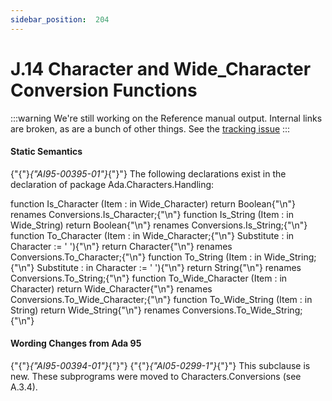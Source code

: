 ---
sidebar_position:  204
---

# J.14 Character and Wide_Character Conversion Functions

:::warning
We're still working on the Reference manual output.  Internal links are broken,
as are a bunch of other things.
See the [tracking issue](https://github.com/ada-lang-io/ada-lang-io/issues/20)
:::



#### Static Semantics

<p>{"{"}<em>{"AI95-00395-01"}</em>{"}"} The following declarations exist in the declaration of package Ada.Characters.Handling:</p>
<CodeBlock>
   function Is_Character (Item : in Wide_Character) return Boolean{"\n"}      renames Conversions.Is_Character;{"\n"}   function Is_String    (Item : in Wide_String)    return Boolean{"\n"}      renames Conversions.Is_String;{"\n"}
</CodeBlock>

<CodeBlock>
   function To_Character (Item       : in Wide_Character;{"\n"}                         Substitute : in Character := ' '){"\n"}                         return Character{"\n"}      renames Conversions.To_Character;{"\n"}
</CodeBlock>

<CodeBlock>
   function To_String    (Item       : in Wide_String;{"\n"}                          Substitute : in Character := ' '){"\n"}                          return String{"\n"}      renames Conversions.To_String;{"\n"}
</CodeBlock>

<CodeBlock>
   function To_Wide_Character (Item : in Character) return Wide_Character{"\n"}      renames Conversions.To_Wide_Character;{"\n"}
</CodeBlock>

<CodeBlock>
   function To_Wide_String    (Item : in String)    return Wide_String{"\n"}      renames Conversions.To_Wide_String;{"\n"}
</CodeBlock>


#### Wording Changes from Ada 95

<Admonition type="note">
<p>{"{"}<em>{"AI95-00394-01"}</em>{"}"} {"{"}<em>{"AI05-0299-1"}</em>{"}"} This subclause is new. These subprograms were moved to Characters.Conversions (see A.3.4). </p></Admonition>

